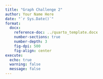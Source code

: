 ```yaml
---
title: "Graph Challenge 2"
author: Your Name Here
date: "`r Sys.Date()`"
format: 
  docx:
    reference-doc: ../quarto_template.docx
    number-sections: true
    number-depth: 3
    fig-dpi: 500
    fig-align: center
execute: 
  echo: true
  warning: false
  message: false
---
```


